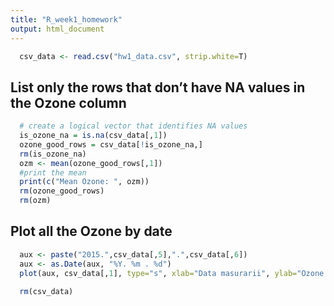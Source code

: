 ```yaml
---
title: "R_week1_homework"
output: html_document
---
```


```r
  csv_data <- read.csv("hw1_data.csv", strip.white=T)
```

## List only the rows that don't have NA values in the Ozone column

```r
  # create a logical vector that identifies NA values
  is_ozone_na = is.na(csv_data[,1])
  ozone_good_rows = csv_data[!is_ozone_na,]
  rm(is_ozone_na)
  ozm <- mean(ozone_good_rows[,1])
  #print the mean
  print(c("Mean Ozone: ", ozm))
  rm(ozone_good_rows)
  rm(ozm)
```

## Plot all the Ozone by date

```r
  aux <- paste("2015.",csv_data[,5],".",csv_data[,6])
  aux <- as.Date(aux, "%Y. %m . %d")
  plot(aux, csv_data[,1], type="s", xlab="Data masurarii", ylab="Ozone value", main="Ozone values troughout the year")
```

```r
  rm(csv_data)
```
